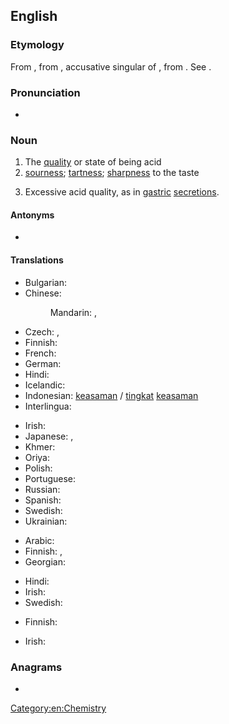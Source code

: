 ==English==

===Etymology===
From {{etyl|fr|en}} {{m|fr|acidité}}, from {{etyl|la|en}} {{m|la|aciditātem}}, accusative singular of {{m|la|aciditās||sourness, acidity}}, from {{m|la|acidus||sour, acid}}. See {{m|en|acid}}.

===Pronunciation===
* {{a|UK}} {{IPA|/əˈsɪdɪti/|lang=en}}

===Noun===
{{en-noun|~|acidities}}

# The [[quality]] or state of being acid
# [[sourness]]; [[tartness]]; [[sharpness]] to the taste
#: {{ux|en|the '''acidity''' of lemon juice}}
#: {{ux|en|Empty stomachs lead to '''acidity''' and leave a sour taste in the mouth.}}
# {{lb|en|pathology}} Excessive acid quality, as in [[gastric]] [[secretion|secretions]].

====Antonyms====
* {{l|en|alkalinity}}

====Translations====
{{trans-top|quality or state of being acid}}
* Bulgarian: {{t|bg|киселинност}}
* Chinese:
*: Mandarin: {{t+|cmn|酸性|tr=suānxìng|sc=Hani}}, {{t+|cmn|酸度|tr=suāndù|sc=Hani}}
* Czech: {{t|cs|kyselost|f}}, {{t+|cs|acidita|f}}
* Finnish: {{t+|fi|happamuus}}
* French: {{t+|fr|acidité|f}}
* German: {{t+|de|Acidität}}
* Hindi: {{t+|hi|अम्लिमा|f|sc=Deva}}
* Icelandic: {{t+|is|sýrustig|n}}
* Indonesian: [[asam|keasaman]] / [[tingkat]] [[asam|keasaman]]
* Interlingua: {{t|ia|aciditate}}
{{trans-mid}}
* Irish: {{t|ga|aigéadacht|f}}
* Japanese: {{t|ja|酸性度|tr=[[さんせいど]], sansei-do}}, {{t|ja|酸度|tr=[[さんど]], san-do}}
* Khmer: {{t|km|អាស៊ីត|tr=aazii tɑɑ|sc=Khmr}}
* Oriya: {{t|or|ଅମ୍ଳତ୍ବ|sc=Orya}}
* Polish: {{t|pl|kwasowość|f}}
* Portuguese: {{t+|pt|acidez|f}}
* Russian: {{t+|ru|кисло́тность|f}}
* Spanish: {{t+|es|acidez|f}}
* Swedish: {{t|sv|surhet|c}}
* Ukrainian: {{t+|uk|кислотність|f|sc=Cyrl}}
{{trans-bottom}}

{{trans-top|quality of sourness to the taste}}
* Arabic: {{t|ar|حُمُوضَة|f}}
* Finnish: {{t+|fi|hapokkuus}}, {{t+|fi|happamuus}}
* Georgian: {{t|ka|სიმჟავე|sc=Geor}}
{{trans-mid}}
* Hindi: {{t+|hi|अम्लिमा|f|sc=Deva}}
* Irish: {{t|ga|aigéadacht|f}}
* Swedish: {{t|sv|surhet|c}}
{{trans-bottom}}

{{trans-top|pathology: excessive acid quality}}
* Finnish: {{t|fi|liikahappoisuus}}
{{trans-mid}}
* Irish: {{t|ga|aigéadacht|f}}
{{trans-bottom}}

===Anagrams===
* {{anagrams|en|adicity}}

[[Category:en:Chemistry]]
